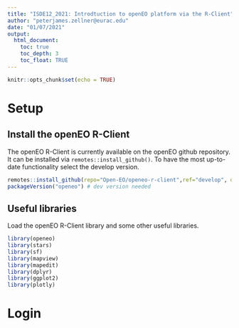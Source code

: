 ```yaml
---
title: "ISDE12_2021: Introdtuction to openEO platform via the R-Client"
author: "peterjames.zellner@eurac.edu"
date: "01/07/2021"
output:
  html_document:
    toc: true
    toc_depth: 3
    toc_float: TRUE
---
```


```r
knitr::opts_chunk$set(echo = TRUE)
```

# Setup
## Install the openEO R-Client
The openEO R-Client is currently available on the openEO github repository.
It can be installed via `remotes::install_github()`. To have the most up-to-date
functionality select the develop version.

```r
remotes::install_github(repo="Open-EO/openeo-r-client",ref="develop", dependencies=TRUE)
packageVersion("openeo") # dev version needed
```

## Useful libraries
Load the openEO R-Client library and some other useful libraries.
```r
library(openeo)
library(stars)
library(sf)
library(mapview)
library(mapedit)
library(dplyr)
library(ggplot2)
library(plotly)
```

# Login


